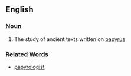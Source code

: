 ==English==
===Noun===
#The study of ancient texts written on [[papyrus]]
===Related Words===
*[[papyrologist]]